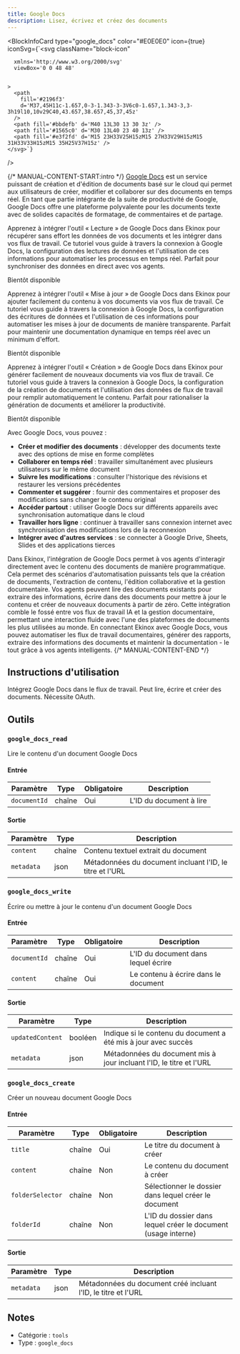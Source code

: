 ```yaml
---
title: Google Docs
description: Lisez, écrivez et créez des documents
---
```



<BlockInfoCard
  type="google_docs"
  color="#E0E0E0"
  icon={true}
  iconSvg={`<svg className="block-icon"

      xmlns='http://www.w3.org/2000/svg'
      viewBox='0 0 48 48'


    >
      <path
        fill='#2196f3'
        d='M37,45H11c-1.657,0-3-1.343-3-3V6c0-1.657,1.343-3,3-3h19l10,10v29C40,43.657,38.657,45,37,45z'
      />
      <path fill='#bbdefb' d='M40 13L30 13 30 3z' />
      <path fill='#1565c0' d='M30 13L40 23 40 13z' />
      <path fill='#e3f2fd' d='M15 23H33V25H15zM15 27H33V29H15zM15 31H33V33H15zM15 35H25V37H15z' />
    </svg>`}
/>

{/* MANUAL-CONTENT-START:intro */}
[Google Docs](https://docs.google.com) est un service puissant de création et d'édition de documents basé sur le cloud qui permet aux utilisateurs de créer, modifier et collaborer sur des documents en temps réel. En tant que partie intégrante de la suite de productivité de Google, Google Docs offre une plateforme polyvalente pour les documents texte avec de solides capacités de formatage, de commentaires et de partage.

Apprenez à intégrer l'outil « Lecture » de Google Docs dans Ekinox pour récupérer sans effort les données de vos documents et les intégrer dans vos flux de travail. Ce tutoriel vous guide à travers la connexion à Google Docs, la configuration des lectures de données et l'utilisation de ces informations pour automatiser les processus en temps réel. Parfait pour synchroniser des données en direct avec vos agents.

Bientôt disponible

Apprenez à intégrer l'outil « Mise à jour » de Google Docs dans Ekinox pour ajouter facilement du contenu à vos documents via vos flux de travail. Ce tutoriel vous guide à travers la connexion à Google Docs, la configuration des écritures de données et l'utilisation de ces informations pour automatiser les mises à jour de documents de manière transparente. Parfait pour maintenir une documentation dynamique en temps réel avec un minimum d'effort.

Bientôt disponible

Apprenez à intégrer l'outil « Création » de Google Docs dans Ekinox pour générer facilement de nouveaux documents via vos flux de travail. Ce tutoriel vous guide à travers la connexion à Google Docs, la configuration de la création de documents et l'utilisation des données de flux de travail pour remplir automatiquement le contenu. Parfait pour rationaliser la génération de documents et améliorer la productivité.

Bientôt disponible

Avec Google Docs, vous pouvez :

- **Créer et modifier des documents** : développer des documents texte avec des options de mise en forme complètes
- **Collaborer en temps réel** : travailler simultanément avec plusieurs utilisateurs sur le même document
- **Suivre les modifications** : consulter l'historique des révisions et restaurer les versions précédentes
- **Commenter et suggérer** : fournir des commentaires et proposer des modifications sans changer le contenu original
- **Accéder partout** : utiliser Google Docs sur différents appareils avec synchronisation automatique dans le cloud
- **Travailler hors ligne** : continuer à travailler sans connexion internet avec synchronisation des modifications lors de la reconnexion
- **Intégrer avec d'autres services** : se connecter à Google Drive, Sheets, Slides et des applications tierces

Dans Ekinox, l'intégration de Google Docs permet à vos agents d'interagir directement avec le contenu des documents de manière programmatique. Cela permet des scénarios d'automatisation puissants tels que la création de documents, l'extraction de contenu, l'édition collaborative et la gestion documentaire. Vos agents peuvent lire des documents existants pour extraire des informations, écrire dans des documents pour mettre à jour le contenu et créer de nouveaux documents à partir de zéro. Cette intégration comble le fossé entre vos flux de travail IA et la gestion documentaire, permettant une interaction fluide avec l'une des plateformes de documents les plus utilisées au monde. En connectant Ekinox avec Google Docs, vous pouvez automatiser les flux de travail documentaires, générer des rapports, extraire des informations des documents et maintenir la documentation - le tout grâce à vos agents intelligents.
{/* MANUAL-CONTENT-END */}

## Instructions d'utilisation

Intégrez Google Docs dans le flux de travail. Peut lire, écrire et créer des documents. Nécessite OAuth.

## Outils

### `google_docs_read`

Lire le contenu d'un document Google Docs

#### Entrée

| Paramètre | Type | Obligatoire | Description |
| --------- | ---- | ----------- | ----------- |
| `documentId` | chaîne | Oui | L'ID du document à lire |

#### Sortie

| Paramètre | Type | Description |
| --------- | ---- | ----------- |
| `content` | chaîne | Contenu textuel extrait du document |
| `metadata` | json | Métadonnées du document incluant l'ID, le titre et l'URL |

### `google_docs_write`

Écrire ou mettre à jour le contenu d'un document Google Docs

#### Entrée

| Paramètre | Type | Obligatoire | Description |
| --------- | ---- | ----------- | ----------- |
| `documentId` | chaîne | Oui | L'ID du document dans lequel écrire |
| `content` | chaîne | Oui | Le contenu à écrire dans le document |

#### Sortie

| Paramètre | Type | Description |
| --------- | ---- | ----------- |
| `updatedContent` | booléen | Indique si le contenu du document a été mis à jour avec succès |
| `metadata` | json | Métadonnées du document mis à jour incluant l'ID, le titre et l'URL |

### `google_docs_create`

Créer un nouveau document Google Docs

#### Entrée

| Paramètre | Type | Obligatoire | Description |
| --------- | ---- | ----------- | ----------- |
| `title` | chaîne | Oui | Le titre du document à créer |
| `content` | chaîne | Non | Le contenu du document à créer |
| `folderSelector` | chaîne | Non | Sélectionner le dossier dans lequel créer le document |
| `folderId` | chaîne | Non | L'ID du dossier dans lequel créer le document \(usage interne\) |

#### Sortie

| Paramètre | Type | Description |
| --------- | ---- | ----------- |
| `metadata` | json | Métadonnées du document créé incluant l'ID, le titre et l'URL |

## Notes

- Catégorie : `tools`
- Type : `google_docs`

